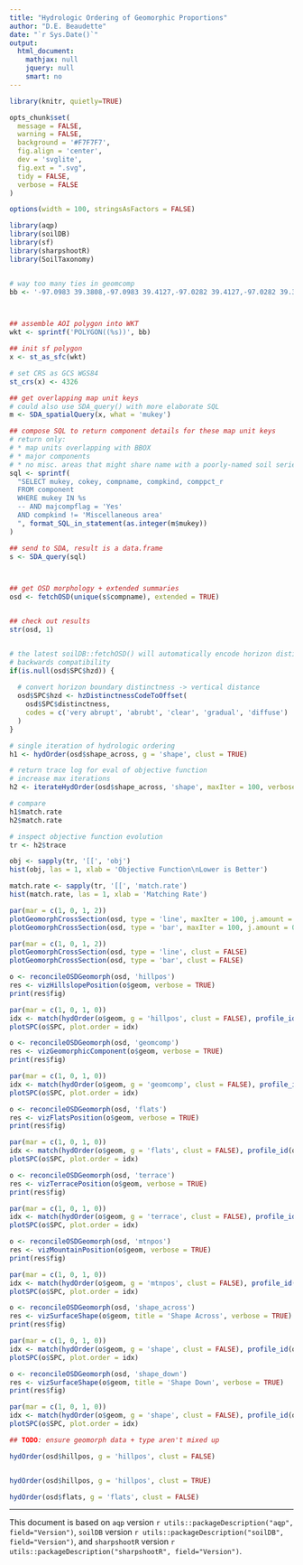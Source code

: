 ```yaml
---
title: "Hydrologic Ordering of Geomorphic Proportions"
author: "D.E. Beaudette"
date: "`r Sys.Date()`"
output:
  html_document:
    mathjax: null
    jquery: null
    smart: no
---
```

  
```r
library(knitr, quietly=TRUE)

opts_chunk$set(
  message = FALSE, 
  warning = FALSE, 
  background = '#F7F7F7', 
  fig.align = 'center', 
  dev = 'svglite', 
  fig.ext = ".svg", 
  tidy = FALSE, 
  verbose = FALSE
)

options(width = 100, stringsAsFactors = FALSE)
```


```r
library(aqp)
library(soilDB)
library(sf)
library(sharpshootR)
library(SoilTaxonomy)


# way too many ties in geomcomp
bb <- '-97.0983 39.3808,-97.0983 39.4127,-97.0282 39.4127,-97.0282 39.3808,-97.0983 39.3808'



## assemble AOI polygon into WKT
wkt <- sprintf('POLYGON((%s))', bb)

## init sf polygon
x <- st_as_sfc(wkt)

# set CRS as GCS WGS84
st_crs(x) <- 4326

## get overlapping map unit keys
# could also use SDA_query() with more elaborate SQL
m <- SDA_spatialQuery(x, what = 'mukey')

## compose SQL to return component details for these map unit keys
# return only:
# * map units overlapping with BBOX
# * major components
# * no misc. areas that might share name with a poorly-named soil series
sql <- sprintf(
  "SELECT mukey, cokey, compname, compkind, comppct_r 
  FROM component 
  WHERE mukey IN %s 
  -- AND majcompflag = 'Yes'
  AND compkind != 'Miscellaneous area'
  ", format_SQL_in_statement(as.integer(m$mukey))
)

## send to SDA, result is a data.frame
s <- SDA_query(sql)



## get OSD morphology + extended summaries 
osd <- fetchOSD(unique(s$compname), extended = TRUE)


## check out results
str(osd, 1)


# the latest soilDB::fetchOSD() will automatically encode horizon distinctness offset
# backwards compatibility
if(is.null(osd$SPC$hzd)) {
  
  # convert horizon boundary distinctness -> vertical distance
  osd$SPC$hzd <- hzDistinctnessCodeToOffset(
    osd$SPC$distinctness, 
    codes = c('very abrupt', 'abrubt', 'clear', 'gradual', 'diffuse')
  )
}

```


```r
# single iteration of hydrologic ordering
h1 <- hydOrder(osd$shape_across, g = 'shape', clust = TRUE)

# return trace log for eval of objective function
# increase max iterations
h2 <- iterateHydOrder(osd$shape_across, 'shape', maxIter = 100, verbose = TRUE, trace = TRUE)

# compare
h1$match.rate
h2$match.rate

# inspect objective function evolution
tr <- h2$trace

obj <- sapply(tr, '[[', 'obj')
hist(obj, las = 1, xlab = 'Objective Function\nLower is Better')

match.rate <- sapply(tr, '[[', 'match.rate')
hist(match.rate, las = 1, xlab = 'Matching Rate')
```



```r
par(mar = c(1, 0, 1, 2))
plotGeomorphCrossSection(osd, type = 'line', maxIter = 100, j.amount = 0.05, verbose = TRUE)
plotGeomorphCrossSection(osd, type = 'bar', maxIter = 100, j.amount = 0.05, verbose = TRUE)
```

```r
par(mar = c(1, 0, 1, 2))
plotGeomorphCrossSection(osd, type = 'line', clust = FALSE)
plotGeomorphCrossSection(osd, type = 'bar', clust = FALSE)
```

```r
o <- reconcileOSDGeomorph(osd, 'hillpos')
res <- vizHillslopePosition(o$geom, verbose = TRUE)
print(res$fig)
```

```r
par(mar = c(1, 0, 1, 0))
idx <- match(hydOrder(o$geom, g = 'hillpos', clust = FALSE), profile_id(o$SPC))
plotSPC(o$SPC, plot.order = idx)
```

```r
o <- reconcileOSDGeomorph(osd, 'geomcomp')
res <- vizGeomorphicComponent(o$geom, verbose = TRUE)
print(res$fig)
```

```r
par(mar = c(1, 0, 1, 0))
idx <- match(hydOrder(o$geom, g = 'geomcomp', clust = FALSE), profile_id(o$SPC))
plotSPC(o$SPC, plot.order = idx)
```

```r
o <- reconcileOSDGeomorph(osd, 'flats')
res <- vizFlatsPosition(o$geom, verbose = TRUE)
print(res$fig)
```

```r
par(mar = c(1, 0, 1, 0))
idx <- match(hydOrder(o$geom, g = 'flats', clust = FALSE), profile_id(o$SPC))
plotSPC(o$SPC, plot.order = idx)
```

```r


o <- reconcileOSDGeomorph(osd, 'terrace')
res <- vizTerracePosition(o$geom, verbose = TRUE)
print(res$fig)
```

```r
par(mar = c(1, 0, 1, 0))
idx <- match(hydOrder(o$geom, g = 'terrace', clust = FALSE), profile_id(o$SPC))
plotSPC(o$SPC, plot.order = idx)

```

```r

o <- reconcileOSDGeomorph(osd, 'mtnpos')
res <- vizMountainPosition(o$geom, verbose = TRUE)
print(res$fig)

```

```r
par(mar = c(1, 0, 1, 0))
idx <- match(hydOrder(o$geom, g = 'mtnpos', clust = FALSE), profile_id(o$SPC))
plotSPC(o$SPC, plot.order = idx)

```

```r

o <- reconcileOSDGeomorph(osd, 'shape_across')
res <- vizSurfaceShape(o$geom, title = 'Shape Across', verbose = TRUE)
print(res$fig)

```

```r
par(mar = c(1, 0, 1, 0))
idx <- match(hydOrder(o$geom, g = 'shape', clust = FALSE), profile_id(o$SPC))
plotSPC(o$SPC, plot.order = idx)

```

```r

o <- reconcileOSDGeomorph(osd, 'shape_down')
res <- vizSurfaceShape(o$geom, title = 'Shape Down', verbose = TRUE)
print(res$fig)
```

```r
par(mar = c(1, 0, 1, 0))
idx <- match(hydOrder(o$geom, g = 'shape', clust = FALSE), profile_id(o$SPC))
plotSPC(o$SPC, plot.order = idx)

```

```r
## TODO: ensure geomorph data + type aren't mixed up

hydOrder(osd$hillpos, g = 'hillpos', clust = FALSE)


hydOrder(osd$hillpos, g = 'hillpos', clust = TRUE)

hydOrder(osd$flats, g = 'flats', clust = FALSE)


```


----------------------------------
This document is based on `aqp` version `r utils::packageDescription("aqp", field="Version")`, `soilDB` version `r utils::packageDescription("soilDB", field="Version")`, and `sharpshootR` version `r utils::packageDescription("sharpshootR", field="Version")`.
